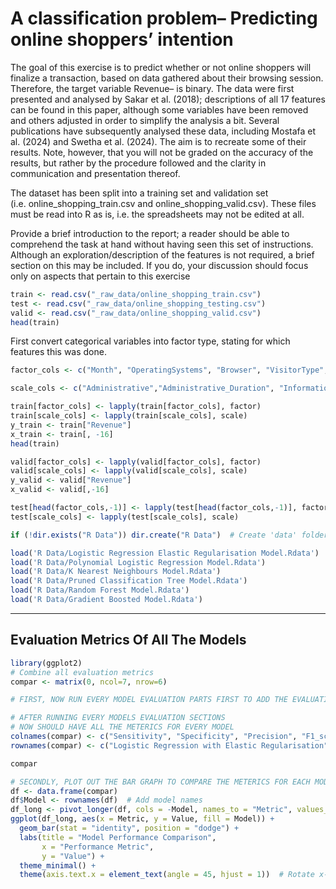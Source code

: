 # A classification problem– Predicting online shoppers’ intention

The goal of this exercise is to predict whether or not online shoppers will finalize a transaction, based on data gathered about their browsing session. Therefore, the target variable Revenue– is binary. The data were first presented and analysed by Sakar et al. (2018); descriptions of all 17 features can be found in this paper, although some variables have been removed and others adjusted in order to simplify the analysis a bit. Several publications have subsequently analysed these data, including Mostafa et al. (2024) and Swetha et al. (2024). The aim is to recreate some of their results. Note, however, that you will not be graded on the accuracy of the results, but rather by the procedure followed and the clarity in communication and presentation thereof.

The dataset has been split into a training set and validation set (i.e. online_shopping_train.csv and online_shopping_valid.csv). These files must be read into R as is, i.e. the spreadsheets may not be edited at all.

Provide a brief introduction to the report; a reader should be able to comprehend the task at hand without having seen this set of instructions. Although an exploration/description of the features is not required, a brief section on this may be included. If you do, your discussion should focus only on aspects that pertain to this exercise

```r
train <- read.csv("_raw_data/online_shopping_train.csv")
test <- read.csv("_raw_data/online_shopping_testing.csv")
valid <- read.csv("_raw_data/online_shopping_valid.csv")
head(train)
```

First convert categorical variables into factor type, stating for which features this was done.

```r
factor_cols <- c("Month", "OperatingSystems", "Browser", "VisitorType", "Weekend", "Revenue")

scale_cols <- c("Administrative","Administrative_Duration", "Informational", "Informational_Duration","ProductRelated","SpecialDay", "ProductRelated_Duration","BounceRates", "ExitRates", "PageValues")

train[factor_cols] <- lapply(train[factor_cols], factor)
train[scale_cols] <- lapply(train[scale_cols], scale)
y_train <- train["Revenue"]
x_train <- train[, -16]
head(train)

valid[factor_cols] <- lapply(valid[factor_cols], factor)
valid[scale_cols] <- lapply(valid[scale_cols], scale)
y_valid <- valid["Revenue"]
x_valid <- valid[,-16]

test[head(factor_cols,-1)] <- lapply(test[head(factor_cols,-1)], factor)
test[scale_cols] <- lapply(test[scale_cols], scale)
```

```r
if (!dir.exists("R Data")) dir.create("R Data")  # Create 'data' folder if missing

load('R Data/Logistic Regression Elastic Regularisation Model.Rdata')
load('R Data/Polynomial Logistic Regression Model.Rdata')
load('R Data/K Nearest Neighbours Model.Rdata')
load('R Data/Pruned Classification Tree Model.Rdata')
load('R Data/Random Forest Model.Rdata')
load('R Data/Gradient Boosted Model.Rdata')
```

------------------------------------------------------------------------

\newpage

## Evaluation Metrics Of All The Models

```r
library(ggplot2)
# Combine all evaluation metrics
compar <- matrix(0, ncol=7, nrow=6)

# FIRST, NOW RUN EVERY MODEL EVALUATION PARTS FIRST TO ADD THE EVALUATION METRICS TO THE COMPAR MATRIX

```

```r
# AFTER RUNNING EVERY MODELS EVALUATION SECTIONS
# NOW SHOULD HAVE ALL THE METERICS FOR EVERY MODEL
colnames(compar) <- c("Sensitivity", "Specificity", "Precision", "F1_score","Accuracy", "Missclassification_Rate", "ROC_AUC")
rownames(compar) <- c("Logistic Regression with Elastic Regularisation", "Polynomial Logistic Regression","K-Nearest-Neighbours","Classification Tree", "Tuned Random Forest",  "Gradient Boosted Model")

compar
```

```R
# SECONDLY, PLOT OUT THE BAR GRAPH TO COMPARE THE METERICS FOR EACH MODEL
df <- data.frame(compar)
df$Model <- rownames(df)  # Add model names
df_long <- pivot_longer(df, cols = -Model, names_to = "Metric", values_to = "Value")
ggplot(df_long, aes(x = Metric, y = Value, fill = Model)) +
  geom_bar(stat = "identity", position = "dodge") +
  labs(title = "Model Performance Comparison",
       x = "Performance Metric",
       y = "Value") +
  theme_minimal() +
  theme(axis.text.x = element_text(angle = 45, hjust = 1))  # Rotate x-axis labels
```
